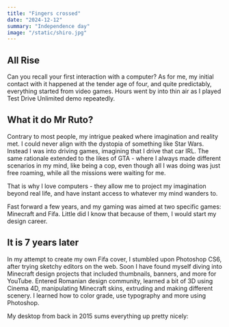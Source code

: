 ```yaml
---
title: "Fingers crossed"
date: "2024-12-12"
summary: "Independence day"
image: "/static/shiro.jpg"
---
```


## All Rise

Can you recall your first interaction with a computer? As for me, my initial contact with it happened at the tender age of four, and quite predictably, everything started from video games. Hours went by into thin air as I played Test Drive Unlimited demo repeatedly.

## What it do Mr Ruto?

Contrary to most people, my intrigue peaked where imagination and reality met. I could never align with the dystopia of something like Star Wars. Instead I was into driving games, imagining that I drive that car IRL. The same rationale extended to the likes of GTA - where I always made different scenarios in my mind, like being a cop, even though all I was doing was just free roaming, while all the missions were waiting for me.

That is why I love computers - they allow me to project my imagination beyond real life, and have instant access to whatever my mind wanders to.

Fast forward a few years, and my gaming was aimed at two specific games: Minecraft and Fifa. Little did I know that because of them, I would start my design career.

## It is 7 years later

In my attempt to create my own Fifa cover, I stumbled upon Photoshop CS6, after trying sketchy editors on the web. Soon I have found myself diving into Minecraft design projects that included thumbnails, banners, and more for YouTube. Entered Romanian design community, learned a bit of 3D using Cinema 4D, manipulating Minecraft skins, extruding and making different scenery. I learned how to color grade, use typography and more using Photoshop.

My desktop from back in 2015 sums everything up pretty nicely:
